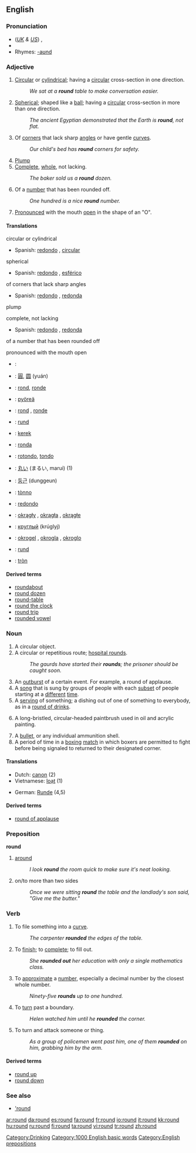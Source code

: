 ==English==

{{rank|morning|money|door|276|round|kind|form|hundred}}

===Pronunciation===
*(''[[Received Pronunciation|UK]] & [[General American|US]]'') {{IPA|/ˈɹaʊnd/}}, {{SAMPA|/"raUnd/}}
*{{audio|en-us-round.ogg|Audio (US)}}
*Rhymes: [[Rhymes:English:-aʊnd|-aʊnd]]

===Adjective===
{{en-adj|er|more}}

# [[circular|Circular]] or [[cylindrical]]; having a [[circular]] cross-section in one direction.
#: ''We sat at a '''round''' table to make conversation easier.''
# [[spherical|Spherical]]; shaped like a [[ball]]; having a [[circular]] cross-section in more than one direction.
#: ''The ancient Egyptian demonstrated that the Earth is '''round''', not flat.''
# Of [[corner]]s that lack sharp [[angle]]s or have gentle [[curve]]s.
#: ''Our child's bed has '''round''' corners for safety.''
# [[plump|Plump]]
# [[complete|Complete]], [[whole]], not lacking.
#: ''The baker sold us a '''round''' dozen.''
# {{mathematics}} Of a [[number]] that has been rounded off.
#: ''One hundred is a nice '''round''' number.''
# {{linguistics}} [[pronounce|Pronounced]] with the mouth [[open]] in the shape of an "O".

====Translations====
;circular or cylindrical
{{top}}
*Spanish: [[redondo]] {{m}}, [[circular#Spanish|circular]] {{mf}}
{{bottom}}

;spherical
{{top}}
*Spanish: [[redondo]] {{m}}, [[esférico]] {{m}}
{{bottom}}

;of corners that lack sharp angles
{{top}}
*Spanish: [[redondo]] {{m}}, [[redonda]] {{f}}
{{bottom}}

;plump
{{top}}
{{bottom}}

;complete, not lacking
{{top}}
*Spanish: [[redondo]] {{m}}, [[redonda]] {{f}}
{{bottom}}

;of a number that has been rounded off
{{top}}
{{bottom}}

;pronounced with the mouth open
{{top}}
{{bottom}}

{{checktrans}}
{{top}}
*{{ttbc|Arabic}}: {{ARchar|[[مستدير]]}} {{IPAchar|(mustadīr)}}
*{{ttbc|Chinese}}: [[圓]], [[圆]] (yuán)
*{{ttbc|Dutch}}: [[rond]], [[ronde]]
*{{ttbc|Finnish}}: [[pyöreä]]
*{{ttbc|French}}: [[rond]] {{m}}, [[ronde]] {{f}}
*{{ttbc|German}}: [[rund]]
*{{ttbc|Hungarian}}: [[kerek]]
*{{ttbc|Ido}}: [[ronda]]
*{{ttbc|Italian}}: [[rotondo]], [[tondo]]
{{mid}}
*{{ttbc|Japanese}}: [[丸い]] (まるい, marui) (1)
*{{ttbc|Korean}}: [[둥근]] (dunggeun)
*{{ttbc|Neapolitan}}: [[tònno]]
*{{ttbc|Portuguese}}: [[redondo]]
*{{ttbc|Polish}}: [[okrągły]] {{m}}, [[okrągła]] {{f}}, [[okrągłe]] {{n}}
*{{ttbc|Russian}}: [[круглый]] (krúglyj)
*{{ttbc|Slovene}}: [[okrogel]] {{m}}, [[okrogla]] {{f}}, [[okroglo]] {{n}}
*{{ttbc|Swedish}}: [[rund]]
*{{ttbc|Vietnamese}}: [[tròn]]
{{bottom}}

====Derived terms====
*[[roundabout]]
*[[round dozen]]
*[[round-table]]
*[[round the clock]]
*[[round trip]]
*[[rounded vowel]]

===Noun===
{{en-noun}}

# A circular object.
# A circular or repetitious route; [[hospital rounds]].
#:''The gaurds have started their '''rounds'''; the prisoner should be caught soon.''
# An [[outburst]] of a certain event.  For example, a round of applause.
# A [[song]] that is sung by groups of people with each [[subset]] of people starting at a [[different]] [[time]].
# A [[serving]] of something; a dishing out of one of something to everybody, as in a [[round of drinks]].
# {{art}} A long-bristled, circular-headed paintbrush used in oil and acrylic painting. 
# A [[bullet]], or any individual ammunition shell.
# A period of time in a [[boxing]] [[match]] in which boxers are permitted to fight before being signaled to returned to their designated corner.

====Translations====
{{rfc-trans}}
{{top}}
*Dutch: [[canon]] {{m}} (2)
*Vietnamese: [[loạt]] (1)
{{mid}}
*German: [[Runde]] {{f}} (4,5)
{{bottom}}

====Derived terms====
*[[round of applause]]

===Preposition===
'''round'''

# [[around]]
#: ''I look '''round''' the room quick to make sure it's neat looking.''
# on/to more than two sides
#: ''Once we were sitting '''round''' the table and the landlady's son said, "Give me the butter."''

===Verb===
{{en-verb|rounds|rounding|rounded}}

# To file something into a [[curve]].
#:''The carpenter '''rounded''' the edges of the table.''
# {{italbrac|with "out"}} To [[finish]]; to [[complete]]; to fill out.
#:''She '''rounded out''' her education with only a single mathematics class.''
# To [[approximate]] a [[number]], especially a decimal number by the closest whole number.
#:''Ninety-five '''rounds''' up to one hundred.''
# To [[turn]] past a boundary.
#: ''Helen watched him until he '''rounded''' the corner.''
# To turn and attack someone or thing.
#: ''As a group of policemen went past him, one of them '''rounded''' on him, grabbing him by the arm.''

====Derived terms====
*[[round up]]
*[[round down]]

===See also===
* [['round]]

[[Category:Drinking]]
[[Category:1000 English basic words]]
[[Category:English prepositions]]

[[ar:round]]
[[da:round]]
[[es:round]]
[[fa:round]]
[[fr:round]]
[[io:round]]
[[it:round]]
[[kk:round]]
[[hu:round]]
[[ru:round]]
[[fi:round]]
[[ta:round]]
[[vi:round]]
[[tr:round]]
[[zh:round]]